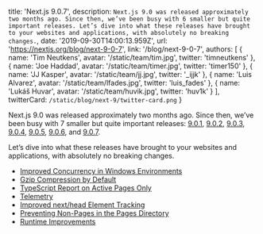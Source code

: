   title: 'Next.js 9.0.7',
  description: `Next.js 9.0 was released approximately two months ago. Since then, we’ve been busy with 6 smaller but quite important releases. Let’s dive into what these releases have brought to your websites and applications, with absolutely no breaking changes.`,
  date: '2019-09-30T14:00:13.959Z',
  url: 'https://nextjs.org/blog/next-9-0-7',
  link: '/blog/next-9-0-7',
  authors: [
    {
      name: 'Tim Neutkens',
      avatar: '/static/team/tim.jpg',
      twitter: 'timneutkens'
    },
    {
      name: 'Joe Haddad',
      avatar: '/static/team/timer.jpg',
      twitter: 'timer150'
    },
    {
      name: 'JJ Kasper',
      avatar: '/static/team/jj.jpg',
      twitter: '_ijjk'
    },
    {
      name: 'Luis Alvarez',
      avatar: '/static/team/lfades.jpg',
      twitter: 'luis_fades'
    },
    {
      name: 'Lukáš Huvar',
      avatar: '/static/team/huvik.jpg',
      twitter: 'huv1k'
    }
  ],
  twitterCard: `/static/blog/next-9/twitter-card.png`
}

Next.js 9.0 was released approximately two months ago. Since then, we’ve been busy with 7 smaller but quite important releases: [9.0.1](https://github.com/zeit/next.js/releases/tag/v9.0.1), [9.0.2](https://github.com/zeit/next.js/releases/tag/v9.0.2), [9.0.3](https://github.com/zeit/next.js/releases/tag/v9.0.3), [9.0.4](https://github.com/zeit/next.js/releases/tag/v9.0.4), [9.0.5](https://github.com/zeit/next.js/releases/tag/v9.0.5), [9.0.6](https://github.com/zeit/next.js/releases/tag/v9.0.6), and [9.0.7](https://github.com/zeit/next.js/releases/tag/v9.0.7).

Let’s dive into what these releases have brought to your websites and applications, with absolutely no breaking changes.

- [Improved Concurrency in Windows Environments](/blog/next-9-0-7#improved-concurrency-in-windows-environments)
- [Gzip Compression by Default](/blog/next-9-0-7#gzip-compression-by-default)
- [TypeScript Report on Active Pages Only](/blog/next-9-0-7#typescript-report-on-active-pages-only)
- [Telemetry](/blog/next-9-0-7#telemetry)
- [Improved next/head Element Tracking](/blog/next-9-0-7#improved-nexthead-element-tracking)
- [Preventing Non-Pages in the Pages Directory](/blog/next-9-0-7#preventing-non-pages-in-the-pages-directory)
- [Runtime Improvements](/blog/next-9-0-7#runtime-improvements)

